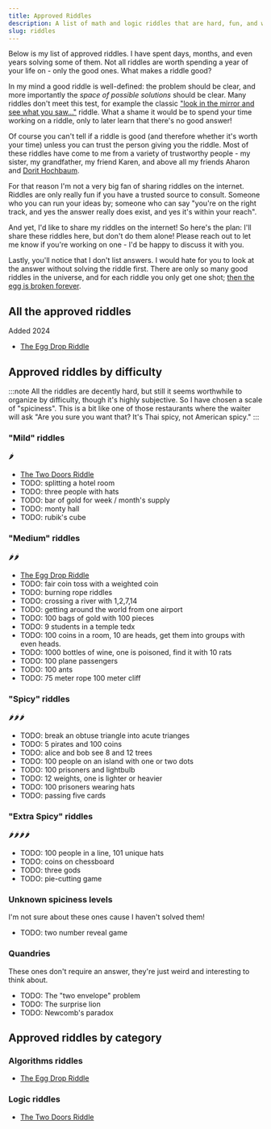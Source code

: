 ```yaml
---
title: Approved Riddles
description: A list of math and logic riddles that are hard, fun, and well-defined.
slug: riddles
---
```


Below is my list of approved riddles. I have spent days, months, and even years solving some of them. Not all riddles are worth spending a year of your life on - only the good ones. What makes a riddle good?

In my mind a good riddle is well-defined: the problem should be clear, and more importantly the _space of possible solutions_ should be clear. Many riddles don't meet this test, for example the classic ["look in the mirror and see what you saw..."](https://riddlesbrainteasers.com/room-windows/) riddle. What a shame it would be to spend your time working on a riddle, only to later learn that there's no good answer!

Of course you can't tell if a riddle is good (and therefore whether it's worth your time) unless you can trust the person giving you the riddle. Most of these riddles have come to me from a variety of trustworthy people - my sister, my grandfather, my friend Karen, and above all my friends Aharon and [Dorit Hochbaum](https://hochbaum.ieor.berkeley.edu/).

For that reason I'm not a very big fan of sharing riddles on the internet. Riddles are only really fun if you have a trusted source to consult. Someone who you can run your ideas by; someone who can say "you're on the right track, and yes the answer really does exist, and yes it's within your reach".

And yet, I'd like to share my riddles on the internet! So here's the plan: I'll share these riddles here, but don't do them alone! Please reach out to let me know if you're working on one - I'd be happy to discuss it with you.

Lastly, you'll notice that I don't list answers. I would hate for you to look at the answer without solving the riddle first. There are only so many good riddles in the universe, and for each riddle you only get one shot; [then the egg is broken forever](/riddles/egg-drop).

## All the approved riddles

Added 2024

- [The Egg Drop Riddle](/riddles/egg-drop)

## Approved riddles by difficulty

:::note
All the riddles are decently hard, but still it seems worthwhile to organize by difficulty, though it's highly subjective. So I have chosen a scale of "spiciness". This is a bit like one of those restaurants where the waiter will ask "Are you sure you want that? It's Thai spicy, not American spicy."
:::

### "Mild" riddles

🌶️

- [The Two Doors Riddle](/riddles/two-doors)
- TODO: splitting a hotel room
- TODO: three people with hats
- TODO: bar of gold for week / month's supply
- TODO: monty hall
- TODO: rubik's cube

### "Medium" riddles

🌶️🌶️

- [The Egg Drop Riddle](/riddles/egg-drop)
- TODO: fair coin toss with a weighted coin
- TODO: burning rope riddles
- TODO: crossing a river with 1,2,7,14
- TODO: getting around the world from one airport
- TODO: 100 bags of gold with 100 pieces
- TODO: 9 students in a temple tedx
- TODO: 100 coins in a room, 10 are heads, get them into groups with even heads.
- TODO: 1000 bottles of wine, one is poisoned, find it with 10 rats
- TODO: 100 plane passengers
- TODO: 100 ants
- TODO: 75 meter rope 100 meter cliff

### "Spicy" riddles

🌶️🌶️🌶️

- TODO: break an obtuse triangle into acute trianges
- TODO: 5 pirates and 100 coins
- TODO: alice and bob see 8 and 12 trees
- TODO: 100 people on an island with one or two dots
- TODO: 100 prisoners and lightbulb
- TODO: 12 weights, one is lighter or heavier
- TODO: 100 prisoners wearing hats
- TODO: passing five cards

### "Extra Spicy" riddles

🌶️🌶️🌶️🌶️

- TODO: 100 people in a line, 101 unique hats
- TODO: coins on chessboard
- TODO: three gods
- TODO: pie-cutting game

### Unknown spiciness levels

I'm not sure about these ones cause I haven't solved them!

- TODO: two number reveal game

### Quandries

These ones don't require an answer, they're just weird and interesting to think about.

- TODO: The "two envelope" problem
- TODO: The surprise lion
- TODO: Newcomb's paradox

## Approved riddles by category

### Algorithms riddles

- [The Egg Drop Riddle](/riddles/egg-drop)

### Logic riddles

- [The Two Doors Riddle](/riddles/two-doors)

